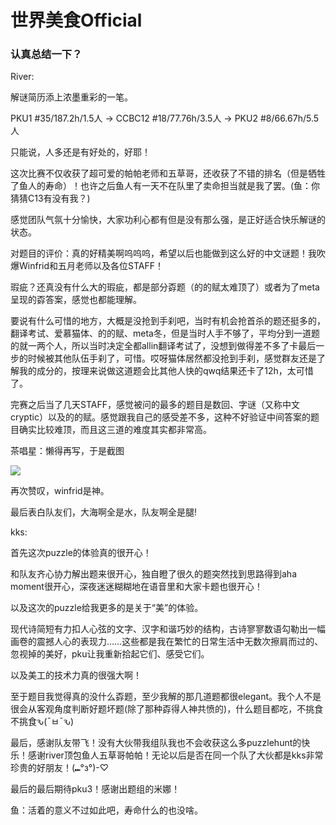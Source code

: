 # 世界美食Official


### 认真总结一下？

River:&#x20;

解谜简历添上浓墨重彩的一笔。

PKU1 #35/187.2h/1.5人 -> CCBC12 #18/77.76h/3.5人 -> PKU2 #8/66.67h/5.5人

只能说，人多还是有好处的，好耶！

这次比赛不仅收获了超可爱的帕帕老师和五草哥，还收获了不错的排名（但是牺牲了鱼人的寿命）！也许之后鱼人有一天不在队里了卖命担当就是我了罢。(鱼：你猜猜C13有没有我？)

感觉团队气氛十分愉快，大家功利心都有但是没有那么强，是正好适合快乐解谜的状态。

对题目的评价：真的好精美啊呜呜呜，希望以后也能做到这么好的中文谜题！我吹爆Winfrid和五月老师以及各位STAFF！

瑕疵？还真没有什么大的瑕疵，都是部分孬题（的的赋太难顶了）或者为了meta呈现的孬答案，感觉也都能理解。

要说有什么可惜的地方，大概是没抢到手刹吧，当时有机会抢首杀的题还挺多的，翻译考试、爱慕猫体、的的赋、meta冬，但是当时人手不够了，平均分到一道题的就一两个人，所以当时决定全都allin翻译考试了，没想到做得差不多了卡最后一步的时候被其他队伍手刹了，可惜。哎呀猫体居然都没抢到手刹，感觉群友还是了解我的成分的，按理来说做这道题会比其他人快的qwq结果还卡了12h，太可惜了。

完赛之后当了几天STAFF，感觉被问的最多的题目是数回、字谜（又称中文cryptic）以及的的赋。感觉跟我自己的感受差不多，这种不好验证中间答案的题目确实比较难顶，而且这三道的难度其实都非常高。



茶唱星：懒得再写，于是截图

![](./shi-jie-mei-shi-official.assets/image_1.webp)

再次赞叹，winfrid是神。

最后表白队友们，大海啊全是水，队友啊全是腿!



kks:

首先这次puzzle的体验真的很开心！

和队友齐心协力解出题来很开心，独自瞪了很久的题突然找到思路得到aha moment很开心，深夜迷迷糊糊地在语音里和大家卡题也很开心！

以及这次的puzzle给我更多的是关于“美”的体验。

现代诗简短有力扣人心弦的文字、汉字和谐巧妙的结构，古诗寥寥数语勾勒出一幅画卷的震撼人心的表现力……这些都是我在繁忙的日常生活中无数次擦肩而过的、忽视掉的美好，pku让我重新拾起它们、感受它们。

以及美工的技术力真的很强大啊！

至于题目我觉得真的没什么孬题，至少我解的那几道题都很elegant。我个人不是很会从客观角度判断好题坏题(除了那种孬得人神共愤的)，什么题目都吃，不挑食不挑食ԅ(¯ㅂ¯ԅ)

最后，感谢队友带飞！没有大伙带我组队我也不会收获这么多puzzlehunt的快乐！感谢river顶包鱼人五草哥帕帕！无论以后是否在同一个队了大伙都是kks非常珍贵的好朋友！(⑉°з°)-♡

最后的最后期待pku3！感谢出题组的米娜！



鱼：活着的意义不过如此吧，寿命什么的也没啥。
